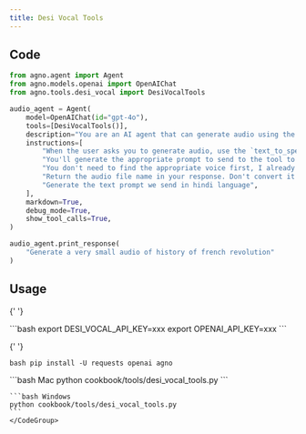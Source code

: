 ```yaml
---
title: Desi Vocal Tools
---
```


## Code

```python cookbook/tools/desi_vocal_tools.py
from agno.agent import Agent
from agno.models.openai import OpenAIChat
from agno.tools.desi_vocal import DesiVocalTools

audio_agent = Agent(
    model=OpenAIChat(id="gpt-4o"),
    tools=[DesiVocalTools()],
    description="You are an AI agent that can generate audio using the DesiVocal API.",
    instructions=[
        "When the user asks you to generate audio, use the `text_to_speech` tool to generate the audio.",
        "You'll generate the appropriate prompt to send to the tool to generate audio.",
        "You don't need to find the appropriate voice first, I already specified the voice to user.",
        "Return the audio file name in your response. Don't convert it to markdown.",
        "Generate the text prompt we send in hindi language",
    ],
    markdown=True,
    debug_mode=True,
    show_tool_calls=True,
)

audio_agent.print_response(
    "Generate a very small audio of history of french revolution"
)
```

## Usage

<Steps>
  <Snippet file="create-venv-step.mdx" />

{' '}

<Step title="Set your API key">
  ```bash export DESI_VOCAL_API_KEY=xxx export OPENAI_API_KEY=xxx ```
</Step>

{' '}

<Step title="Install libraries">```bash pip install -U requests openai agno ```</Step>

  <Step title="Run Agent">
    <CodeGroup>
    ```bash Mac
    python cookbook/tools/desi_vocal_tools.py
    ```

    ```bash Windows
    python cookbook/tools/desi_vocal_tools.py
    ```
    </CodeGroup>

  </Step>
</Steps>
